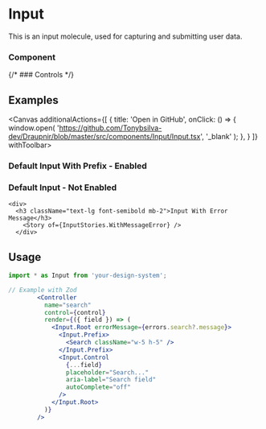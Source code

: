 
<Meta of={InputStories} component={Input}/>

# Input
This is an input molecule, used for capturing and submitting user data.

### Component
<Primary />
{/* ### Controls
<Controls /> */}


## Examples
<Canvas additionalActions={[
    {
      title: 'Open in GitHub',
      onClick: () => {
        window.open(
          'https://github.com/Tonybsilva-dev/Draupnir/blob/master/src/components/Input/Input.tsx',
          '_blank'
        );
      },
    }
  ]}
  withToolbar>
  <div className={"grid grid-cols-2 gap-2"}>
   <div>
    <h3 className="text-lg font-semibold mb-2">Default Input With Prefix - Enabled</h3>
      <Story of={InputStories.Primary} />   
    <h3 className="text-lg font-semibold mt-4 mb-2">Default Input - Not Enabled</h3>
      <Story of={InputStories.Disabled} />
    </div>

    <div>
      <h3 className="text-lg font-semibold mb-2">Input With Error Message</h3>
        <Story of={InputStories.WithMessageError} />
      </div>
  </div>
</Canvas>


## Usage
<div>

```jsx dark
import * as Input from 'your-design-system';

// Example with Zod
        <Controller
          name="search"
          control={control}
          render={({ field }) => (
            <Input.Root errorMessage={errors.search?.message}>
              <Input.Prefix>
                <Search className="w-5 h-5" />
              </Input.Prefix>
              <Input.Control
                {...field}
                placeholder="Search..."
                aria-label="Search field"
                autoComplete="off"
              />
            </Input.Root>
          )}
        />
```

</div>

